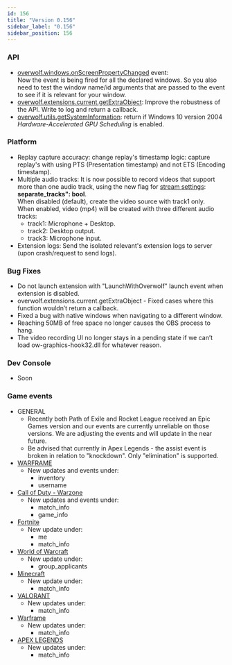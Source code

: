 ```yaml
---
id: 156
title: "Version 0.156"
sidebar_label: "0.156"
sidebar_position: 156
---
```


### API

* [overwolf.windows.onScreenPropertyChanged](/api/windows#onscreenpropertychanged) event:  
  Now the event is being fired for all the declared windows. So you also need to test the window name/id arguments that are passed to the event to see if it is relevant for your window.
* [overwolf.extensions.current.getExtraObject](/api/extensions/current#getextraobjectname-callback): Improve the robustness of the API. Write to log and return a callback.
* [overwolf.utils.getSystemInformation](/api/utils#getsysteminformationcallback): return if Windows 10 version 2004 *Hardware-Accelerated GPU Scheduling* is enabled. 

### Platform

* Replay capture accuracy: change replay's timestamp logic: capture replay's with using PTS (Presentation timestamp) and not ETS (Encoding timestamp).
* Multiple audio tracks: It is now possible to record videos that support more than one audio track, using the new flag for [stream settings](/api/streaming#streamsettings-object): **separate_tracks": bool**.  
  When disabled (default), create the video source with track1 only.  
  When enabled, video (mp4) will be created with three different audio tracks:
  * track1: Microphone + Desktop.
  * track2: Desktop output.
  * track3: Microphone input.  
* Extension logs: Send the isolated relevant's extension logs to server (upon crash/request to send logs).

### Bug Fixes

* Do not launch extension with "LaunchWithOverwolf" launch event when extension is disabled. 
* overwolf.extensions.current.getExtraObject - Fixed cases where this function wouldn’t return a callback.
* Fixed a bug with native windows when navigating to a different window.
* Reaching 50MB of free space no longer causes the OBS process to hang.
* The video recording UI no longer stays in a pending state if we can’t load ow-graphics-hook32.dll for whatever reason.

### Dev Console

* Soon

### Game events
* GENERAL
  * Recently both Path of Exile and Rocket League received an Epic Games version and our events are currently unreliable on those versions. We are adjusting the events and will update in the near future.
  * Be advised that currently in Apex Legends - the assist event is broken in relation to "knockdown". Only "elimination" is supported.
* [WARFRAME](/api/games/events/warframe)
  * New updates and events under:
    * inventory
    * username
* [Call of Duty - Warzone](/api/games/events/call-of-duty-warzone)
  * New updates and events under:
    * match_info
    * game_info
* [Fortnite](/api/games/events/fortnite)
  * New update under:
    * me
    * match_info
* [World of Warcraft](/api/games/events/world-of-warcraft)
  * New update under:
    * group_applicants
* [Minecraft](/api/games/events/minecraft)
  * New update under:
    * match_info
* [VALORANT](/api/games/events/valorant)
  * New updates under:
    * match_info
* [Warframe](/api/games/events/warframe)
  * New updates under:
    * match_info
* [APEX LEGENDS](/api/games/events/apex-legends)
  * New updates under:
    * match_info
    
